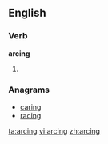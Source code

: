 ==English==

===Verb===
'''arcing'''

# {{present participle of|[[arc]]}}

===Anagrams===
* [[caring]]
* [[racing]]

[[ta:arcing]]
[[vi:arcing]]
[[zh:arcing]]